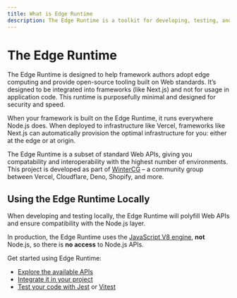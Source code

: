 ```yaml
---
title: What is Edge Runtime
description: The Edge Runtime is a toolkit for developing, testing, and defining the runtime Web APIs for Edge infrastructure.
---
```



# The Edge Runtime

The Edge Runtime is designed to help framework authors adopt edge computing and provide open-source tooling built on Web standards. It’s designed to be integrated into frameworks (like Next.js) and not for usage in application code. This runtime is purposefully minimal and designed for security and speed.

When your framework is built on the Edge Runtime, it runs everywhere Node.js does. When deployed to infrastructure like Vercel, frameworks like Next.js can automatically provision the optimal infrastructure for you: either at the edge or at origin.

The Edge Runtime is a subset of standard Web APIs, giving you compatability and interoperability with the highest number of environments. This project is developed as part of [WinterCG](https://wintercg.org) – a community group between Vercel, Cloudflare, Deno, Shopify, and more.

<Features />

## Using the Edge Runtime Locally

When developing and testing locally, the Edge Runtime will polyfill Web APIs and ensure compatibility with the Node.js layer.

In production, the Edge Runtime uses the [JavaScript V8 engine](https://v8.dev/), **not** Node.js, so there is **no access** to Node.js APIs.

Get started using Edge Runtime:

- [Explore the available APIs](features/available-apis)
- [Integrate it in your project](/packages/runtime)
- [Test your code with Jest](/packages/jest-environment) or [Vitest](https://vitest.dev/config/#environment)
